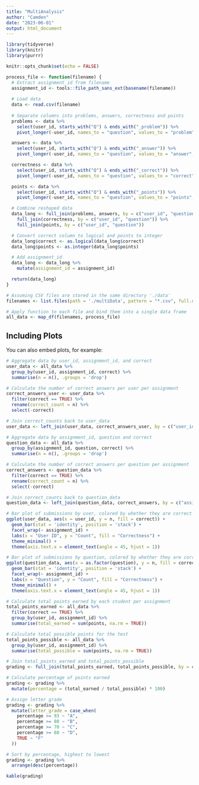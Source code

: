 ```yaml
---
title: "MultiAnalysis"
author: "Camden"
date: "2023-06-01"
output: html_document
---
```


```r
library(tidyverse)
library(knitr)
library(purrr)

knitr::opts_chunk$set(echo = FALSE)
```

```r
process_file <- function(filename) {
  # Extract assignment_id from filename
  assignment_id <- tools::file_path_sans_ext(basename(filename))
  
  # Load data
  data <- read.csv(filename)
  
  # Separate columns into problems, answers, correctness and points
  problems <- data %>%
    select(user_id, starts_with("Q") & ends_with("_problem")) %>%
    pivot_longer(-user_id, names_to = "question", values_to = "problem", names_pattern = "(Q\\d+)_problem")

  answers <- data %>%
    select(user_id, starts_with("Q") & ends_with("_answer")) %>%
    pivot_longer(-user_id, names_to = "question", values_to = "answer", names_pattern = "(Q\\d+)_answer")

  correctness <- data %>%
    select(user_id, starts_with("Q") & ends_with("_correct")) %>%
    pivot_longer(-user_id, names_to = "question", values_to = "correct", names_pattern = "(Q\\d+)_correct")

  points <- data %>%
    select(user_id, starts_with("Q") & ends_with("_points")) %>%
    pivot_longer(-user_id, names_to = "question", values_to = "points", names_pattern = "(Q\\d+)_points")

  # Combine reshaped data
  data_long <- full_join(problems, answers, by = c("user_id", "question")) %>%
    full_join(correctness, by = c("user_id", "question")) %>%
    full_join(points, by = c("user_id", "question"))

  # Convert correct column to logical and points to integer
  data_long$correct <- as.logical(data_long$correct)
  data_long$points <- as.integer(data_long$points)

  # Add assignment_id
  data_long <- data_long %>%
    mutate(assignment_id = assignment_id)

  return(data_long)
}

# Assuming CSV files are stored in the same directory './data'
filenames <- list.files(path = './multiData', pattern = "*.csv", full.names = TRUE)

# Apply function to each file and bind them into a single data frame
all_data <- map_df(filenames, process_file)
```

## Including Plots

You can also embed plots, for example:

```r
# Aggregate data by user_id, assignment_id, and correct
user_data <- all_data %>%
  group_by(user_id, assignment_id, correct) %>%
  summarise(n = n(), .groups = 'drop')

# Calculate the number of correct answers per user per assignment
correct_answers_user <- user_data %>%
  filter(correct == TRUE) %>%
  rename(correct_count = n) %>%
  select(-correct)

# Join correct_counts back to user_data
user_data <- left_join(user_data, correct_answers_user, by = c("user_id", "assignment_id"))

# Aggregate data by assignment_id, question and correct
question_data <- all_data %>%
  group_by(assignment_id, question, correct) %>%
  summarise(n = n(), .groups = 'drop')

# Calculate the number of correct answers per question per assignment
correct_answers <- question_data %>%
  filter(correct == TRUE) %>%
  rename(correct_count = n) %>%
  select(-correct)

# Join correct_counts back to question_data
question_data <- left_join(question_data, correct_answers, by = c("assignment_id", "question"))

```

```r
# Bar plot of submissions by user, colored by whether they are correct or not
ggplot(user_data, aes(x = user_id, y = n, fill = correct)) +
  geom_bar(stat = 'identity', position = 'stack') +
  facet_wrap(~ assignment_id) +
  labs(x = "User ID", y = "Count", fill = "Correctness") +
  theme_minimal() +
  theme(axis.text.x = element_text(angle = 45, hjust = 1))
```

```r
# Bar plot of submissions by question, colored by whether they are correct or not
ggplot(question_data, aes(x = as.factor(question), y = n, fill = correct)) +
  geom_bar(stat = 'identity', position = 'stack') +
  facet_wrap(~ assignment_id) +
  labs(x = "Question", y = "Count", fill = "Correctness") +
  theme_minimal() +
  theme(axis.text.x = element_text(angle = 45, hjust = 1))
```

```r

# Calculate total points earned by each student per assignment
total_points_earned <- all_data %>%
  filter(correct == TRUE) %>%
  group_by(user_id, assignment_id) %>%
  summarise(total_earned = sum(points, na.rm = TRUE))

# Calculate total possible points for the test
total_points_possible <- all_data %>%
  group_by(user_id, assignment_id) %>%
  summarise(total_possible = sum(points, na.rm = TRUE))

# Join total_points_earned and total_points_possible
grading <- full_join(total_points_earned, total_points_possible, by = c("user_id", "assignment_id"))

# Calculate percentage of points earned
grading <- grading %>%
  mutate(percentage = (total_earned / total_possible) * 100)

# Assign letter grade
grading <- grading %>%
  mutate(letter_grade = case_when(
    percentage >= 93 ~ "A",
    percentage >= 80 ~ "B",
    percentage >= 70 ~ "C",
    percentage >= 60 ~ "D",
    TRUE ~ "F"
  ))

# Sort by percentage, highest to lowest
grading <- grading %>%
  arrange(desc(percentage))

kable(grading)
```
